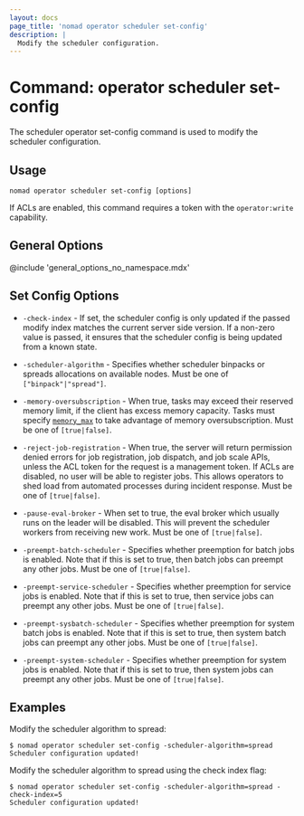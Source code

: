 ```yaml
---
layout: docs
page_title: 'nomad operator scheduler set-config'
description: |
  Modify the scheduler configuration.
---
```


# Command: operator scheduler set-config

The scheduler operator set-config command is used to modify the scheduler
configuration.

## Usage

```plaintext
nomad operator scheduler set-config [options]
```

If ACLs are enabled, this command requires a token with the `operator:write`
capability.

## General Options

@include 'general_options_no_namespace.mdx'

## Set Config Options

- `-check-index` - If set, the scheduler config is only updated if the passed
  modify index matches the current server side version. If a non-zero value is
  passed, it ensures that the scheduler config is being updated from a known
  state.

- `-scheduler-algorithm` - Specifies whether scheduler binpacks or spreads
  allocations on available nodes. Must be one of `["binpack"|"spread"]`.

- `-memory-oversubscription` - When true, tasks may exceed their reserved memory
  limit, if the client has excess memory capacity. Tasks must specify [`memory_max`]
  to take advantage of memory oversubscription. Must be one of `[true|false]`.

- `-reject-job-registration` - When true, the server will return permission denied
  errors for job registration, job dispatch, and job scale APIs, unless the ACL
  token for the request is a management token. If ACLs are disabled, no user
  will be able to register jobs. This allows operators to shed load from automated
  processes during incident response. Must be one of `[true|false]`.

- `-pause-eval-broker` - When set to true, the eval broker which usually runs on
  the leader will be disabled. This will prevent the scheduler workers from
  receiving new work. Must be one of `[true|false]`.

- `-preempt-batch-scheduler` - Specifies whether preemption for batch jobs
  is enabled. Note that if this is set to true, then batch jobs can preempt any
  other jobs. Must be one of `[true|false]`.

- `-preempt-service-scheduler` - Specifies whether preemption for service jobs
  is enabled. Note that if this is set to true, then service jobs can preempt any
  other jobs. Must be one of `[true|false]`.

- `-preempt-sysbatch-scheduler` - Specifies whether preemption for system batch
  jobs is enabled. Note that if this is set to true, then system batch jobs can
  preempt any other jobs. Must be one of `[true|false]`.

- `-preempt-system-scheduler` - Specifies whether preemption for system jobs
  is enabled. Note that if this is set to true, then system jobs can preempt any
  other jobs. Must be one of `[true|false]`.

## Examples

Modify the scheduler algorithm to spread:

```shell-session
$ nomad operator scheduler set-config -scheduler-algorithm=spread
Scheduler configuration updated!
```

Modify the scheduler algorithm to spread using the check index flag:

```shell-session
$ nomad operator scheduler set-config -scheduler-algorithm=spread -check-index=5
Scheduler configuration updated!
```

[`memory_max`]: /nomad/docs/job-specification/resources#memory_max
